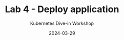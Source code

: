 ---
title: Lab 4 - Deploy application
date: 2024-03-29
subtitle: Kubernetes Dive-in Workshop
subtitlePath: ../kubernetes-workshop
tags: ["k8s", "kubernetes", "workshop"]
---